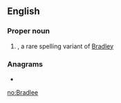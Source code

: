 ==English==

===Proper noun===
{{en-proper noun}}

# {{given name|male|from=surnames}}, a rare spelling variant of [[Bradley]]

===Anagrams===
* {{l|en|bleared}}

[[no:Bradlee]]